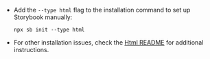 - Add the `--type html` flag to the installation command to set up Storybook manually:

  ```shell
  npx sb init --type html
  ```

- For other installation issues, check the [Html README](../../app/html/README.md) for additional instructions.